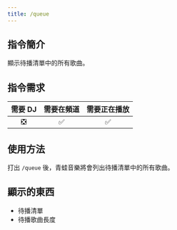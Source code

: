 ```yaml
---
title: /queue
---
```


## 指令簡介
<Info>  
顯示待播清單中的所有歌曲。
</Info>

## 指令需求
| 需要 DJ |	需要在頻道 | 需要正在播放 |
| :-----: | :-------: | :---------: |
|   ❎   |    ✅     |     ✅      |

## 使用方法
打出 `/queue` 後，青蛙音樂將會列出待播清單中的所有歌曲。

## 顯示的東西  
- 待播清單
- 待播歌曲長度

